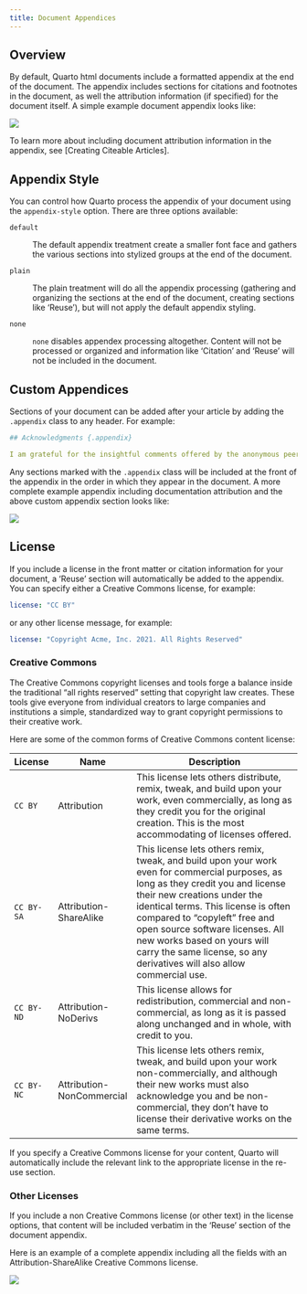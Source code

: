 ```yaml
---
title: Document Appendices
---
```


## Overview

By default, Quarto html documents include a formatted appendix at the end of the document. The appendix includes sections for citations and footnotes in the document, as well the attribution information (if specified) for the document itself. A simple example document appendix looks like:

![](images/document-appendix-simple.png){.column-page-right}

To learn more about including document attribution information in the appendix, see \[Creating Citeable Articles\].

## Appendix Style

You can control how Quarto process the appendix of your document using the `appendix-style` option. There are three options available:

`default`

:   The default appendix treatment create a smaller font face and gathers the various sections into stylized groups at the end of the document.

`plain`

:   The plain treatment will do all the appendix processing (gathering and organizing the sections at the end of the document, creating sections like 'Reuse'), but will not apply the default appendix styling.

`none`

:   `none` disables appendex processing altogether. Content will not be processed or organized and information like 'Citation' and 'Reuse' will not be included in the document.

## Custom Appendices

Sections of your document can be added after your article by adding the `.appendix` class to any header. For example:

``` yaml
## Acknowledgments {.appendix}

I am grateful for the insightful comments offered by the anonymous peer reviewers at Books & Texts. The generosity and expertise of one and all have improved this study in innumerable ways and saved me from many errors; those that inevitably remain are entirely my own responsibility.
```

Any sections marked with the `.appendix` class will be included at the front of the appendix in the order in which they appear in the document. A more complete example appendix including documentation attribution and the above custom appendix section looks like:

![](images/document-appendix-full.png){.column-page-right}

## License

If you include a license in the front matter or citation information for your document, a 'Reuse' section will automatically be added to the appendix. You can specify either a Creative Commons license, for example:

``` yaml
license: "CC BY"
```

or any other license message, for example:

``` yaml
license: "Copyright Acme, Inc. 2021. All Rights Reserved"
```

### Creative Commons

The Creative Commons copyright licenses and tools forge a balance inside the traditional "all rights reserved" setting that copyright law creates. These tools give everyone from individual creators to large companies and institutions a simple, standardized way to grant copyright permissions to their creative work.

Here are some of the common forms of Creative Commons content license:

| License    | Name                      | Description                                                                                                                                                                                                                                                                                                                                                                           |
|------------|---------------------------|---------------------------------------------------------------------------------------------------------------------------------------------------------------------------------------------------------------------------------------------------------------------------------------------------------------------------------------------------------------------------------------|
| `CC BY`    | Attribution               | This license lets others distribute, remix, tweak, and build upon your work, even commercially, as long as they credit you for the original creation. This is the most accommodating of licenses offered.                                                                                                                                                                             |
| `CC BY-SA` | Attribution-ShareAlike    | This license lets others remix, tweak, and build upon your work even for commercial purposes, as long as they credit you and license their new creations under the identical terms. This license is often compared to "copyleft" free and open source software licenses. All new works based on yours will carry the same license, so any derivatives will also allow commercial use. |
| `CC BY-ND` | Attribution-NoDerivs      | This license allows for redistribution, commercial and non-commercial, as long as it is passed along unchanged and in whole, with credit to you.                                                                                                                                                                                                                                      |
| `CC BY-NC` | Attribution-NonCommercial | This license lets others remix, tweak, and build upon your work non-commercially, and although their new works must also acknowledge you and be non-commercial, they don't have to license their derivative works on the same terms.                                                                                                                                                  |

If you specify a Creative Commons license for your content, Quarto will automatically include the relevant link to the appropriate license in the re-use section.

### Other Licenses

If you include a non Creative Commons license (or other text) in the license options, that content will be included verbatim in the 'Reuse' section of the document appendix.

Here is an example of a complete appendix including all the fields with an Attribution-ShareAlike Creative Commons license.

![](images/document-appendix-reuse.png){.column-page-right}

